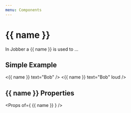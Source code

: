 ```yaml
---
menu: Components
---
```



# {{ name }}

<ComponentStatus stage="pre" responsive="no" accessible="no" />

In Jobber a {{ name }} is used to …

## Simple Example

<Playground>
  <{{ name }} text="Bob" />
</Playground>

<Playground>
  <{{ name }} text="Bob" loud />
</Playground>

## {{ name }} Properties

<Props of={ {{ name }} } />
